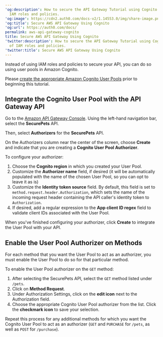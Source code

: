 ---
'og:description': How to secure the API Gateway Tutorial using Cognito instead of
  IAM roles and policies.
'og:image': https://cdn2.auth0.com/docs-v2/1.14553.0/img/share-image.png
'og:title': Secure AWS API Gateway Using Cognito
'og:url': https://auth0.com/docs/
permalink: aws-api-gateway-cognito
title: Secure AWS API Gateway Using Cognito
'twitter:description': How to secure the API Gateway Tutorial using Cognito instead
  of IAM roles and policies.
'twitter:title': Secure AWS API Gateway Using Cognito
---
Instead of using IAM roles and policies to secure your API, you can do so using user pools in Amazon Cognito.

Please [create the appropriate Amazon Cognito User Pools](http://docs.aws.amazon.com/cognito/latest/developerguide/setting-up-cognito-user-identity-pools.html) prior to beginning this tutorial.

## Integrate the Cognito User Pool with the API Gateway API

Go to the [Amazon API Gateway Console](https://console.aws.amazon.com/apigateway). Using the left-hand navigation bar, select the **SecurePets** API.

Then, select **Authorizers** for the **SecurePets** API.

On the Authorizers column near the center of the screen, choose **Create** and indicate that you are creating a **Cognito User Pool Authorizer**.

To configure your authorizer:

1. Choose the **Cognito region** in which you created your User Pool.
2. Customize the **Authorizer name** field, if desired (it will be automatically populated with the name of the chosen User Pool, so you can opt to leave it as is)
3. Customize the **Identity token source** field. By default, this field is set to `method.request.header.Authorization`, which sets the name of the incoming request header containing the API caller's identity token to `Authorization`.
4. If desired, add a regular expression to the **App client ID regex** field to validate client IDs associated with the User Pool.

When you've finished configuring your authorizer, click **Create** to integrate the User Pool with your API.

## Enable the User Pool Authorizer on Methods

For each method that you want the User Pool to act as an authorizer, you must enable the User Pool to do so for that particular method.

To enable the User Pool authorizer on the `GET` method:

1. After selecting the SecurePets API, select the `GET` method listed under `/pets`.
2. Click on **Method Request**.
3. Under Authorization Settings, click on the **edit icon** next to the Authorization field.
4. Choose the appropriate Cognito User Pool authorizer from the list. Click the **checkmark icon** to save your selection.

Repeat this process for any additional methods for which you want the Cognito User Pool to act as an authorizer (`GET` and `PURCHASE` for `/pets`, as well as `POST` for `/purchase`).